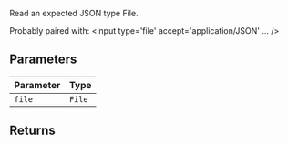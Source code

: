 Read an expected JSON type File.

Probably paired with:
 <input type='file' accept='application/JSON' ... />

## Parameters

| Parameter | Type |
| ------ | ------ |
| `file` | `File` |

## Returns
